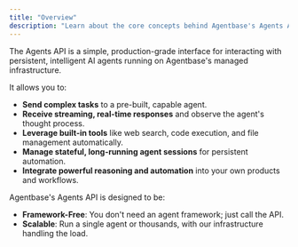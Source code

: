 ```yaml
---
title: "Overview"
description: "Learn about the core concepts behind Agentbase's Agents API."
---
```


The Agents API is a simple, production-grade interface for interacting with persistent, intelligent AI agents running on Agentbase's managed infrastructure.

It allows you to:
- **Send complex tasks** to a pre-built, capable agent.
- **Receive streaming, real-time responses** and observe the agent's thought process.
- **Leverage built-in tools** like web search, code execution, and file management automatically.
- **Manage stateful, long-running agent sessions** for persistent automation.
- **Integrate powerful reasoning and automation** into your own products and workflows.

Agentbase's Agents API is designed to be:
- **Framework-Free**: You don't need an agent framework; just call the API.
- **Scalable**: Run a single agent or thousands, with our infrastructure handling the load.